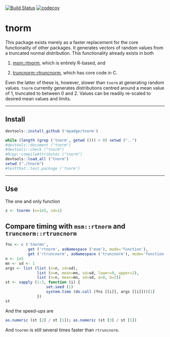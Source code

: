 [![Build Status](https://travis-ci.org/mpadge/tnorm.svg?branch=master)](https://travis-ci.org/mpadge/tnorm)
[![codecov](https://codecov.io/gh/mpadge/tnorm/branch/master/graph/badge.svg)](https://codecov.io/gh/mpadge/tnorm)

# tnorm

This package exists merely as a faster replacement for the core functionality of
other packages. It generates vectors of random values from a truncated normal
distribution. This functionality already exists in both

1. [msm::rtnorm](https://cran.r-project.org/package=msm), which is entirely
   R-based, and

2. [truncnorm::rtruncnorm](https://cran.r-project.org/package=truncnorm), which
   has core code in C.

Even the latter of these is, however, slower than `tnorm` at generating random
values. `tnorm` currently generates distributions centred around a mean value of
1, truncated to between 0 and 2. Values can be readily re-scaled to desired mean
values and limits.


--------


## Install

```r
devtools::install_github ('mpadge/tnorm')
```
```r
while (length (grep ('tnorm', getwd ())) > 0) setwd ("..")
#devtools::document ("tnorm")
#devtools::check ("tnorm")
#Rcpp::compileAttributes ("tnorm")
devtools::load_all ("tnorm")
setwd ("./tnorm")
#testthat::test_package ('tnorm')
```

-----

## Use

The one and only function
```r
z <- tnormn (n=1e5, sd=1)
```

## Compare timing with `msm::rtnorm` and `truncnorm::rtruncnorm`


```r
fns <- c ('tnormn', 
          get ('rtnorm', asNamespace ('msm'), mode='function'),
          get ('rtruncnorm', asNamespace ('truncnorm'), mode='function'))
n <- 1e5
mn <- sd <- 1
args <- list (list (n=n, sd=sd), 
              list (n=n, mean=mn, sd=sd, lower=0, upper=2),
              list (n=n, mean=mn, sd=sd, a=0, b=2))
st <- sapply (1:3, function (i) {
                  set.seed (1)
                  system.time (do.call (fns [[i]], args [[i]]))[1]
              })
st
```
And the speed-ups are
```r
as.numeric (st [2] / st [1]); as.numeric (st [3] / st [1])
```
And `tnormn` is still several times faster than `rtruncnorm`.

